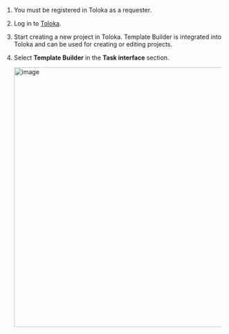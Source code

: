 1. You must be registered in Toloka as a requester.

1. Log in to [Toloka](https://toloka.ai/).

1. Start creating a new project in Toloka. Template Builder is integrated into Toloka and can be used for creating or editing projects.

1. Select **Template Builder** in the **Task interface** section.

    <Cut title="Where do I find it in the interface?">

    <Image width="600px" withBackground imageId="1675425347127" alt="image" />

    </Cut>
